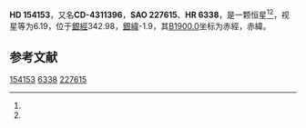 {{Starbox begin
| name = HD 154153
}}
{{Starbox observe
| epoch = [[J2000.0|J2000.0]]
| constell = {{星座名待查}}<ref name=SIMBAD>{{cite web
 | url=http://simbad.u-strasbg.fr/simbad/sim-id?Ident=HR+6338
 | title =Pulsating variable Star
 | publisher=Centre de Données astronomiques de Strasbourg
 | work=SIMBAD
 | accessdate=2012-07-13}}</ref><ref name=DATA>{{cite web
 | url=http://vizier.u-strasbg.fr/viz-bin/VizieR-5?-out.add=.&-source=5050&-corr=PK=HR&-out.max=9999&HR=6338
 | title=VizieR Detailed Page
 | accessdate=2012-07-13
 | archive-date=2016-03-05
 | archive-url=https://web.archive.org/web/20160305044544/http://vizier.u-strasbg.fr/viz-bin/VizieR-5?-out.add=.&-source=5050&-corr=PK=HR&-out.max=9999&HR=6338
 | dead-url=no
 }}</ref>
| 星官 = 
| ra = {{RA|17|5|48.6}}<ref name=SIMBAD /><ref name=DATA />
| dec = {{DEC|-44|6|18}}<ref name=SIMBAD /><ref name=DATA />
| appmag_v = 6.19<ref name=SIMBAD /><ref name=DATA />
}}
{{Starbox character
| class = A4III<ref name=SIMBAD /><ref name=DATA />
| b-v = 0.28<ref name=SIMBAD /><ref name=DATA />
| u-b = 0.02<ref name=SIMBAD /><ref name=DATA />
| r-i = <ref name=SIMBAD /><ref name=DATA />
| variable = 
}}
{{Starbox astrometry
| radial_v = 0.02
| prop_mo_ra = -33
| parallax = 
| p_error = 
}}
{{Starbox catalog
| names =CD-4311396，[[SAO星表|SAO]] 227615，[[HD星表|HD]] 154153，[[HR星表|HR]] 6338}}
{{Starbox reference |Simbad=HR+6338}}
{{Starbox end}}

'''HD 154153'''，又名'''CD-4311396'''，'''SAO 227615'''、'''HR 6338'''，是一颗恒星<ref name=SIMBAD /><ref name=DATA />，视星等为6.19，位于[[銀道座標系|銀經]]342.98，[[銀道座標系|銀緯]]-1.9，其[[B1900.0|B1900.0]]坐标为赤經{{RA|16|58|35.7}}，赤緯{{DEC|-43|-1.9|0}}。

== 参考文献 ==
{{reflist}}

{{star-stub}}

[[Category:HD和HDE天體|154153]]
[[Category:HR天體|6338]]
[[Category:SAO天體|227615]]